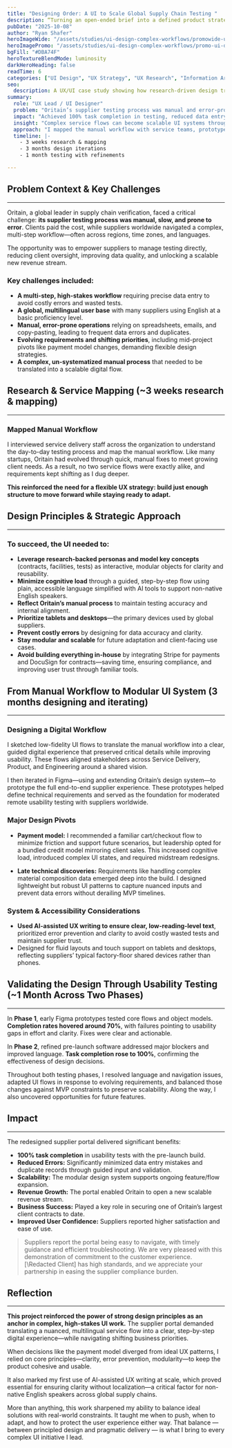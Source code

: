 ```yaml
---
title: "Designing Order: A UI to Scale Global Supply Chain Testing "
description: “Turning an open-ended brief into a defined product strategy with UX research, organizational alignment, and focused execution.”
pubDate: "2025-10-08"
author: "Ryan Shafer"
heroImageWide: "/assets/studies/ui-design-complex-workflows/promowide-ui-design-complex-workflows.webp"
heroImagePromo: "/assets/studies/ui-design-complex-workflows/promo-ui-design-complex-workflows.webp"
bgFill: "#DBA74F"
heroTextureBlendMode: luminosity
darkHeroHeading: false
readTime: 6
categories: ["UI Design", "UX Strategy", "UX Research", "Information Architecture", "Accessibility", "Prototyping",]
seo:
  description: A UX/UI case study showing how research-driven design transformed a fragmented global supplier testing process into a scalable digital platform—through modular UI systems, accessibility for multilingual users, Stripe and DocuSign integration, and iterative testing.
summary:
  role: "UX Lead / UI Designer"
  problem: "Oritain’s supplier testing process was manual and error-prone—limiting data quality, scalability, and revenue. The challenge: design a digital flow that translated a complex, multi-step process into a clear, guided UI that suppliers around the world could trust and use with confidence."
  impact: "Achieved 100% task completion in testing, reduced data entry errors and duplicates entering the system, and unlocked a scalable new revenue stream—helping secure one of Oritain’s largest client contracts to date."
  insight: "Complex service flows can become scalable UI systems through plain language, step-by-step guidance, and modular design—supporting non-native English speakers and reducing errors."
  approach: "I mapped the manual workflow with service teams, prototyped modular UI patterns in Figma, and extended our design system. I used AI tools to simplify language for basic English comprehension and ran remote usability tests with suppliers worldwide. Throughout, I navigated major design pivots—like payment model changes—balancing MVP delivery with long-term design principles."
  timeline: |-
    - 3 weeks research & mapping
    - 3 months design iterations
    - 1 month testing with refinements

---
```



## Problem Context & Key Challenges
--------

Oritain, a global leader in supply chain verification, faced a critical challenge: **its supplier testing process was manual, slow, and prone to error**. Clients paid the cost, while suppliers worldwide navigated a complex, multi-step workflow—often across regions, time zones, and languages.

The opportunity was to empower suppliers to manage testing directly, reducing client oversight, improving data quality, and unlocking a scalable new revenue stream.

<ImageWithStyle src="/assets/studies/ui-design-complex-workflows/content/oritain-collection-points.webp" alt="The supplier portal translated a complex, multilingual service workflow into a clear, step-by-step digital experience—designed to be intuitive, guided, and built to support the business’s goal of scaling operations." />

### Key challenges included:
- **A multi-step, high-stakes workflow** requiring precise data entry to avoid costly errors and wasted tests.
- **A global, multilingual user base** with many suppliers using English at a basic proficiency level.
- **Manual, error-prone operations** relying on spreadsheets, emails, and copy-pasting, leading to frequent data errors and duplicates.
- **Evolving requirements and shifting priorities**, including mid-project pivots like payment model changes, demanding flexible design strategies.
- **A complex, un-systematized manual process** that needed to be translated into a scalable digital flow.

## Research & Service Mapping (~3 weeks research & mapping)
--------

### Mapped Manual Workflow
I interviewed service delivery staff across the organization to understand the day-to-day testing process and map the manual workflow. Like many startups, Oritain had evolved through quick, manual fixes to meet growing client needs. As a result, no two service flows were exactly alike, and requirements kept shifting as I dug deeper.

<ImageWithStyle src="/assets/studies/ui-design-complex-workflows/content/oritain-manual-flow.webp" alt="Mapping Oritain’s manual testing process revealed a fragmented, error-prone workflow — critical context for our UI design decisions." />

**This reinforced the need for a flexible UX strategy: build just enough structure to move forward while staying ready to adapt.**

## Design Principles & Strategic Approach
--------

### To succeed, the UI needed to:
- **Leverage research-backed personas and model key concepts** (contracts, facilities, tests) as interactive, modular objects for clarity and reusability.
- **Minimize cognitive load** through a guided, step-by-step flow using plain, accessible language simplified with AI tools to support non-native English speakers.
- **Reflect Oritain’s manual process** to maintain testing accuracy and internal alignment.
- **Prioritize tablets and desktops**—the primary devices used by global suppliers.
- **Prevent costly errors** by designing for data accuracy and clarity.
- **Stay modular and scalable** for future adaptation and client-facing use cases.
- **Avoid building everything in-house** by integrating Stripe for payments and DocuSign for contracts—saving time, ensuring compliance, and improving user trust through familiar tools.

<ImageWithStyle src="/assets/studies/ui-design-complex-workflows/content/oritain-cards.webp" alt="Key entities—Contracts, Facilities, and Tests—were modeled as interactive cards. This modular structure reduced cognitive load and enabled scalable, reusable UI patterns." />

## From Manual Workflow to Modular UI System (3 months designing and iterating)
--------
### Designing a Digital Workflow

I sketched low-fidelity UI flows to translate the manual workflow into a clear, guided digital experience that preserved critical details while improving usability. These flows aligned stakeholders across Service Delivery, Product, and Engineering around a shared vision.

<ImageWithStyle src="/assets/studies/ui-design-complex-workflows/content/oritain-digital-flow.webp" alt="The digital flow preserved core steps but streamlined responsibilities between suppliers and Oritain." />

I then iterated in Figma—using and extending Oritain’s design system—to prototype the full end-to-end supplier experience. These prototypes helped define technical requirements and served as the foundation for moderated remote usability testing with suppliers worldwide.

### Major Design Pivots
- **Payment model:** I recommended a familiar cart/checkout flow to minimize friction and support future scenarios, but leadership opted for a bundled credit model mirroring client sales. This increased cognitive load, introduced complex UI states, and required midstream redesigns.

<ImageWithStyle src="/assets/studies/ui-design-complex-workflows/content/oritain-payment.webp" alt="Instead of building everything from scratch, we used Stripe for payments and DocuSign for contract signing." />


- **Late technical discoveries:** Requirements like handling complex material composition data emerged deep into the build. I designed lightweight but robust UI patterns to capture nuanced inputs and prevent data errors without derailing MVP timelines.

<ImageWithStyle src="/assets/studies/ui-design-complex-workflows/content/oritain-error-states.webp" alt="Error states were surfaced through clear messages and interface cues to prevent wasted tests — critical for supplier trust." />

### System & Accessibility Considerations

- **Used AI-assisted UX writing to ensure clear, low-reading-level text**, prioritized error prevention and clarity to avoid costly wasted tests and maintain supplier trust.
- Designed for fluid layouts and touch support on tablets and desktops, reflecting suppliers’ typical factory-floor shared devices rather than phones.

<ImageWithStyle src="/assets/studies/ui-design-complex-workflows/content/oritain-responsive.webp" alt="Designed for fluid layouts and touch support for a range of devices—factory-floor tablets and office desktop computers" />

## Validating the Design Through Usability Testing (~1 Month Across Two Phases)
--------

In **Phase 1**, early Figma prototypes tested core flows and object models. **Completion rates hovered around 70%**, with failures pointing to usability gaps in effort and clarity. Fixes were clear and actionable.

In **Phase 2**, refined pre-launch software addressed major blockers and improved language. **Task completion rose to 100%**, confirming the effectiveness of design decisions.

<ImageWithStyle src="/assets/studies/ui-design-complex-workflows/content/oritain-user-testing.webp" alt="During usability testing, some users had trouble completing tasks because instructions were unclear or important information was missing." />

Throughout both testing phases, I resolved language and navigation issues, adapted UI flows in response to evolving requirements, and balanced those changes against MVP constraints to preserve scalability. Along the way, I also uncovered opportunities for future features.

## Impact
--------

The redesigned supplier portal delivered significant benefits:

- **100% task completion** in usability tests with the pre-launch build.
- **Reduced Errors:** Significantly minimized data entry mistakes and duplicate records through guided input and validation.
- **Scalability:** The modular design system supports ongoing feature/flow expansion.
- **Revenue Growth:** The portal enabled Oritain to open a new scalable revenue stream.
- **Business Success:** Played a key role in securing one of Oritain’s largest client contracts to date.
- **Improved User Confidence:** Suppliers reported higher satisfaction and ease of use.

> Suppliers report the portal being easy to navigate, with timely guidance and efficient troubleshooting. We are very pleased with this demonstration of commitment to the customer experience. [\Redacted Client\] has high standards, and we appreciate your partnership in easing the supplier compliance burden.

## Reflection
--------

**This project reinforced the power of strong design principles as an anchor in complex, high-stakes UI work.** The supplier portal demanded translating a nuanced, multilingual service flow into a clear, step-by-step digital experience—while navigating shifting business priorities.

When decisions like the payment model diverged from ideal UX patterns, I relied on core principles—clarity, error prevention, modularity—to keep the product cohesive and usable.

It also marked my first use of AI-assisted UX writing at scale, which proved essential for ensuring clarity without localization—a critical factor for non-native English speakers across global supply chains.

More than anything, this work sharpened my ability to balance ideal solutions with real-world constraints. It taught me when to push, when to adapt, and how to protect the user experience either way. That balance — between principled design and pragmatic delivery — is what I bring to every complex UI initiative I lead.
